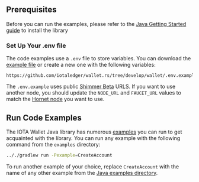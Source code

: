 ## Prerequisites

Before you can run the examples, please refer to the [Java Getting Started guide](./../../../getting_started/java.mdx) to install
the library

### Set Up Your .env file

The code examples use a `.env` file to store variables. You can download
the [example file](https://github.com/iotaledger/wallet.rs/blob/develop/wallet/.env.example) or create a new one with
the following variables:

```dotenv reference
https://github.com/iotaledger/wallet.rs/tree/develop/wallet/.env.example
```

The `.env.example` uses public [Shimmer Beta](/build/networks-endpoints#public-testnet)
URLS. If you want to use another node, you should update the `NODE_URL` and `FAUCET_URL` values to match the
[Hornet node](#hornet-node) you want to use.

## Run Code Examples

The IOTA Wallet Java library has numerous [examples](https://github.com/iotaledger/wallet.rs/tree/develop/wallet/bindings/java/examples/src)
you can run to get acquainted with the library. You can run any example with the following
command from the `examples` directory:

```bash
.././gradlew run -Pexample=CreateAccount
```

To run another example of your choice, replace `CreateAccount` with the name of any other example from the [Java examples directory](https://github.com/iotaledger/wallet.rs/tree/develop/wallet/bindings/java/examples/src).
